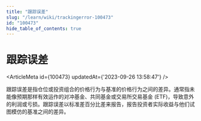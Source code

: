 ```yaml
---
title: "跟踪误差"
slug: "/learn/wiki/trackingerror-100473"
id: "100473"
hide_table_of_contents: true
---
```



# 跟踪误差

<ArticleMeta id={100473} updatedAt={'2023-09-26 13:58:47'} />
<div className='border-solid border-b border-t-0 my-4 border-[var(--ifm-color-gray-300)]' />

跟踪误差是指仓位或投资组合的价格行为与基准的价格行为之间的差异。通常指未能像预期那样有效运作的对冲基金、共同基金或交易所交易基金 (ETF)，导致意外的利润或亏损。跟踪误差以标准差百分比差来报告，报告投资者实际收益与他们试图模仿的基准之间的差异。
